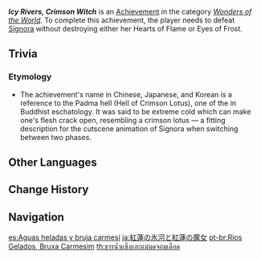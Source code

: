 {{Achievement Infobox
|id           = 82114
|order id     = 2114
|category     = Wonders of the World
|description  = Defeat [[La Signora|Signora]] without destroying either her Hearts of Flame or Eyes of Frost.
|requirements = 
|primogems    = 10
|tracking     = 
|hidden       = 1
|topic        = La Signora
|type         = Boss
}}
'''''Icy Rivers, Crimson Witch''''' is an [[Achievement]] in the category ''[[Wonders of the World]]''. To complete this achievement, the player needs to defeat [[La Signora|Signora]] without destroying either her Hearts of Flame or Eyes of Frost.

==Trivia==
===Etymology===
* The achievement's name in Chinese, Japanese, and Korean is a reference to the Padma hell (Hell of Crimson Lotus), one of the {{W|eight cold hells}} in Buddhist eschatology. It was said to be extreme cold which can make one's flesh crack open, resembling a crimson lotus &mdash; a fitting description for the cutscene animation of Signora when switching between two phases.
<!--
==Video Guides==
{{EVT
|video1   = 
|caption1 = 
}}
-->
==Other Languages==
{{Other Languages
|en      = Icy Rivers, Crimson Witch
|zhs     = 红莲冰河与红莲魔女
|zhs_rm  = Hónglián Bīnghé yǔ Hónglián Mónǚ
|zht     = 紅蓮冰河與紅蓮魔女
|zht_rm  = Hónglián Bīnghé yǔ Hónglián Mónǚ
|zh_tl   = Red Lotus Icy River and Red Lotus Witch
|ja      = 紅蓮の氷河と紅蓮の魔女
|ja_rm   = Guren no Hyouga to Guren no Majo
|ja_tl   = Crimson Glacier and Crimson Witch
|ko      = 홍련 빙하와 홍련 마녀
|ko_rm   = Hong'ryeon Binghawa Hong'ryeon Manyeo
|ko_tl   = Red Lotus Glacier and Red Lotus Witch
|es      = Aguas heladas y bruja carmesí
|es_tl   = Frosty Rivers and Crimson Witch
|fr      = Rivières glacées, sorcière écarlate
|fr_tl   = Icy Rivers, Scarlet Witch
|ru      = Ледник и ведьма Красного лотоса
|ru_tl   = Glacier and Witch of the Red Lotus
|th      = ธารน้ำแข็งและแม่มดจอมเดือด
|th_rm   = 
|th_tl   = 
|vi      = Sông Băng Và Ma Nữ
|vi_tl   = 
|de      = Eisige Flüsse und Hexe des Höllenfeuers
|de_tl   = Icy Rivers and the Witch of Hellfire
|id      = Sungai yang Membeku dan Sang Penyihir Api
|id_tl   = The Frozen River and The Fire Witch
|pt      = Rios Gelados, Bruxa Carmesim
|pt_tl   = 
|tr      = Buzlu Nehirler, Kızıl Cadı
|tr_tl   = Icy Rivers, Crimson Witch
|it      = Fiumi ghiacciati, Strega cremisi
|it_tl   = 
}}

==Change History==
{{Change History|2.1}}
<!--
==References==
{{Reflist}}
-->
==Navigation==
{{Achievement Navbox|Wonders of the World|Boss}}

[[es:Aguas heladas y bruja carmesí]]
[[ja:紅蓮の氷河と紅蓮の魔女]]
[[pt-br:Rios Gelados, Bruxa Carmesim]]
[[th:ธารน้ำแข็งและแม่มดจอมเดือด]]